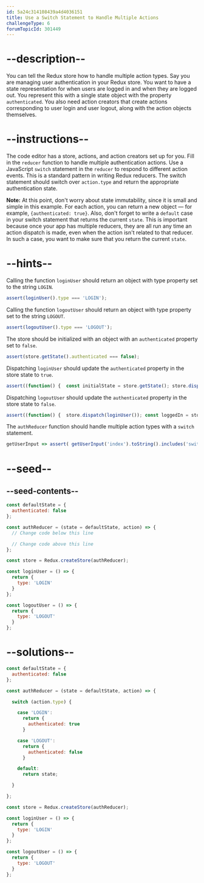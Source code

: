 ```yaml
---
id: 5a24c314108439a4d4036151
title: Use a Switch Statement to Handle Multiple Actions
challengeType: 6
forumTopicId: 301449
---
```


# --description--

You can tell the Redux store how to handle multiple action types. Say you are managing user authentication in your Redux store. You want to have a state representation for when users are logged in and when they are logged out. You represent this with a single state object with the property `authenticated`. You also need action creators that create actions corresponding to user login and user logout, along with the action objects themselves.

# --instructions--

The code editor has a store, actions, and action creators set up for you. Fill in the `reducer` function to handle multiple authentication actions. Use a JavaScript `switch` statement in the `reducer` to respond to different action events. This is a standard pattern in writing Redux reducers. The switch statement should switch over `action.type` and return the appropriate authentication state.

**Note:** At this point, don't worry about state immutability, since it is small and simple in this example. For each action, you can return a new object — for example, `{authenticated: true}`. Also, don't forget to write a `default` case in your switch statement that returns the current `state`. This is important because once your app has multiple reducers, they are all run any time an action dispatch is made, even when the action isn't related to that reducer. In such a case, you want to make sure that you return the current `state`.

# --hints--

Calling the function `loginUser` should return an object with type property set to the string `LOGIN`.

```js
assert(loginUser().type === 'LOGIN');
```

Calling the function `logoutUser` should return an object with type property set to the string `LOGOUT`.

```js
assert(logoutUser().type === 'LOGOUT');
```

The store should be initialized with an object with an `authenticated` property set to `false`.

```js
assert(store.getState().authenticated === false);
```

Dispatching `loginUser` should update the `authenticated` property in the store state to `true`.

```js
assert((function() {  const initialState = store.getState(); store.dispatch(loginUser()); const afterLogin = store.getState(); return initialState.authenticated === false && afterLogin.authenticated === true })());
```

Dispatching `logoutUser` should update the `authenticated` property in the store state to `false`.

```js
assert((function() {  store.dispatch(loginUser()); const loggedIn = store.getState(); store.dispatch(logoutUser()); const afterLogout = store.getState(); return loggedIn.authenticated === true && afterLogout.authenticated === false  })());
```

The `authReducer` function should handle multiple action types with a `switch` statement.

```js
getUserInput => assert( getUserInput('index').toString().includes('switch') && getUserInput('index').toString().includes('case') && getUserInput('index').toString().includes('default'));
```

# --seed--

## --seed-contents--

```js
const defaultState = {
  authenticated: false
};

const authReducer = (state = defaultState, action) => {
  // Change code below this line

  // Change code above this line
};

const store = Redux.createStore(authReducer);

const loginUser = () => {
  return {
    type: 'LOGIN'
  }
};

const logoutUser = () => {
  return {
    type: 'LOGOUT'
  }
};
```

# --solutions--

```js
const defaultState = {
  authenticated: false
};

const authReducer = (state = defaultState, action) => {

  switch (action.type) {

    case 'LOGIN':
      return {
        authenticated: true
      }

    case 'LOGOUT':
      return {
        authenticated: false
      }

    default:
      return state;

  }

};

const store = Redux.createStore(authReducer);

const loginUser = () => {
  return {
    type: 'LOGIN'
  }
};

const logoutUser = () => {
  return {
    type: 'LOGOUT'
  }
};
```
